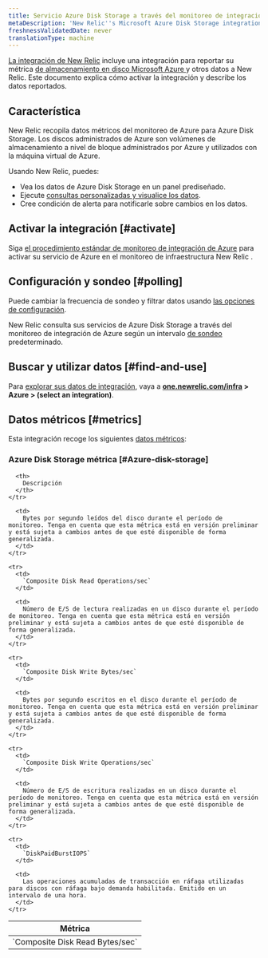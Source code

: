 ```yaml
---
title: Servicio Azure Disk Storage a través del monitoreo de integración de Azure
metaDescription: 'New Relic''s Microsoft Azure Disk Storage integration: what data it reports and how to enable it.'
freshnessValidatedDate: never
translationType: machine
---
```


[La integración de New Relic](/docs/infrastructure/integrations-getting-started/getting-started/introduction-infrastructure-integrations) incluye una integración para reportar su métrica [de almacenamiento en disco Microsoft Azure ](https://azure.microsoft.com/en-us/products/storage/disks/)y otros datos a New Relic. Este documento explica cómo activar la integración y describe los datos reportados.

## Característica

New Relic recopila datos métricos del monitoreo de Azure para Azure Disk Storage. Los discos administrados de Azure son volúmenes de almacenamiento a nivel de bloque administrados por Azure y utilizados con la máquina virtual de Azure.

Usando New Relic, puedes:

* Vea los datos de Azure Disk Storage en un panel prediseñado.
* Ejecute [consultas personalizadas y visualice los datos](/docs/infrastructure/integrations-getting-started/getting-started/use-integration-data-new-relic-insights).
* Cree condición de alerta para notificarle sobre cambios en los datos.

## Activar la integración [#activate]

Siga [el procedimiento estándar de monitoreo de integración de Azure](/docs/infrastructure/microsoft-azure-integrations/azure-integrations-list/azure-monitor) para activar su servicio de Azure en el monitoreo de infraestructura New Relic .

## Configuración y sondeo [#polling]

Puede cambiar la frecuencia de sondeo y filtrar datos usando [las opciones de configuración](/docs/infrastructure/microsoft-azure-integrations/azure-integrations-list/azure-monitor/#settings).

New Relic consulta sus servicios de Azure Disk Storage a través del monitoreo de integración de Azure según un intervalo [de sondeo](/docs/infrastructure/microsoft-azure-integrations/azure-integrations-list/azure-monitor/#settings) predeterminado.

## Buscar y utilizar datos [#find-and-use]

Para [explorar sus datos de integración](/docs/infrastructure/integrations/find-use-infrastructure-integration-data), vaya a <DoNotTranslate>**[one.newrelic.com/infra](https://one.newrelic.com/infra) > Azure > (select an integration)**</DoNotTranslate>.

## Datos métricos [#metrics]

Esta integración recoge los siguientes [datos métricos](/docs/infrastructure/integrations-getting-started/getting-started/understand-integration-data-data-types#metric):

### Azure Disk Storage métrica [#Azure-disk-storage]

<table>
  <thead>
    <tr>
      <th style={{ width: "300px" }}>
        Métrica
      </th>

      <th>
        Descripción
      </th>
    </tr>
  </thead>

  <tbody>
    <tr>
      <td>
        `Composite Disk Read Bytes/sec`
      </td>

      <td>
        Bytes por segundo leídos del disco durante el período de monitoreo. Tenga en cuenta que esta métrica está en versión preliminar y está sujeta a cambios antes de que esté disponible de forma generalizada.
      </td>
    </tr>

    <tr>
      <td>
        `Composite Disk Read Operations/sec`
      </td>

      <td>
        Número de E/S de lectura realizadas en un disco durante el período de monitoreo. Tenga en cuenta que esta métrica está en versión preliminar y está sujeta a cambios antes de que esté disponible de forma generalizada.
      </td>
    </tr>

    <tr>
      <td>
        `Composite Disk Write Bytes/sec`
      </td>

      <td>
        Bytes por segundo escritos en el disco durante el período de monitoreo. Tenga en cuenta que esta métrica está en versión preliminar y está sujeta a cambios antes de que esté disponible de forma generalizada.
      </td>
    </tr>

    <tr>
      <td>
        `Composite Disk Write Operations/sec`
      </td>

      <td>
        Número de E/S de escritura realizadas en un disco durante el período de monitoreo. Tenga en cuenta que esta métrica está en versión preliminar y está sujeta a cambios antes de que esté disponible de forma generalizada.
      </td>
    </tr>

    <tr>
      <td>
        `DiskPaidBurstIOPS`
      </td>

      <td>
        Las operaciones acumuladas de transacción en ráfaga utilizadas para discos con ráfaga bajo demanda habilitada. Emitido en un intervalo de una hora.
      </td>
    </tr>
  </tbody>
</table>